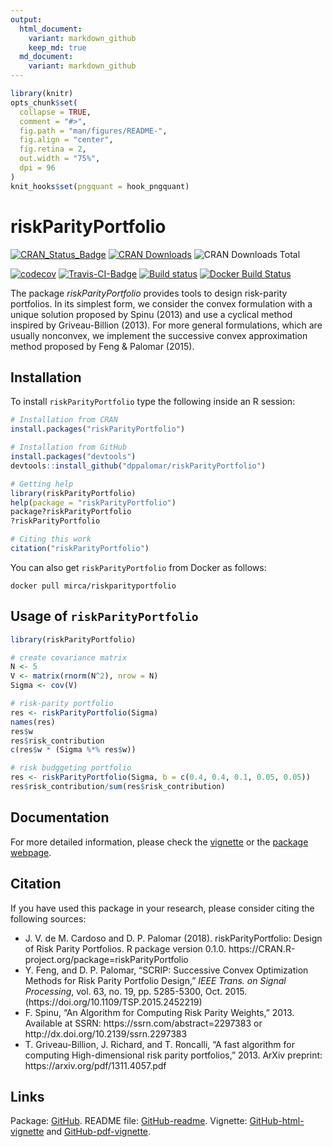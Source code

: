 ```yaml
---
output:
  html_document:
    variant: markdown_github
    keep_md: true
  md_document:
    variant: markdown_github
---
```


<!-- README.md is generated from README.Rmd. Please edit that file -->

```r
library(knitr)
opts_chunk$set(
  collapse = TRUE,
  comment = "#>",
  fig.path = "man/figures/README-",
  fig.align = "center",
  fig.retina = 2,
  out.width = "75%",
  dpi = 96
)
knit_hooks$set(pngquant = hook_pngquant)
```

# riskParityPortfolio

[![CRAN_Status_Badge](http://www.r-pkg.org/badges/version/riskParityPotfolio)](http://cran.r-project.org/package=riskParityPortfolio)
[![CRAN Downloads](http://cranlogs.r-pkg.org/badges/riskParityPortfolio)](http://cran.r-project.org/package=riskParityPortfolio)
![CRAN Downloads Total](http://cranlogs.r-pkg.org/badges/grand-total/riskParityPortfolio?color=brightgreen)

[![codecov](https://codecov.io/gh/mirca/riskParityPortfolio/branch/master/graph/badge.svg)](https://codecov.io/gh/mirca/riskParityPortfolio)
[![Travis-CI-Badge](https://travis-ci.org/mirca/riskParityPortfolio.svg?branch=master)](https://travis-ci.org/mirca/riskParityPortfolio)
[![Build status](https://ci.appveyor.com/api/projects/status/dqjti1y461u7sjn8/branch/master?svg=true)](https://ci.appveyor.com/project/mirca/riskparityportfolio/branch/master)
[![Docker Build Status](https://img.shields.io/docker/build/mirca/riskparityportfolio.svg)](https://hub.docker.com/r/mirca/riskparityportfolio/)


The package *riskParityPortfolio* provides tools to design risk-parity 
portfolios. In its simplest form, we consider the convex formulation 
with a unique solution proposed by Spinu (2013) and use a cyclical 
method inspired by Griveau-Billion (2013). For more general formulations, 
which are usually nonconvex, we implement the successive convex approximation 
method proposed by Feng & Palomar (2015).


## Installation
To install ``riskParityPortfolio`` type the following inside an R session:

```r
# Installation from CRAN
install.packages("riskParityPortfolio")

# Installation from GitHub
install.packages("devtools")
devtools::install_github("dppalomar/riskParityPortfolio")

# Getting help
library(riskParityPortfolio)
help(package = "riskParityPortfolio")
package?riskParityPortfolio
?riskParityPortfolio

# Citing this work
citation("riskParityPortfolio")
```

You can also get ``riskParityPortfolio`` from Docker as follows:
```
docker pull mirca/riskparityportfolio
```

## Usage of `riskParityPortfolio`
```r
library(riskParityPortfolio)

# create covariance matrix
N <- 5
V <- matrix(rnorm(N^2), nrow = N)
Sigma <- cov(V)

# risk-parity portfolio
res <- riskParityPortfolio(Sigma)
names(res)
res$w
res$risk_contribution
c(res$w * (Sigma %*% res$w))

# risk budggeting portfolio
res <- riskParityPortfolio(Sigma, b = c(0.4, 0.4, 0.1, 0.05, 0.05))
res$risk_contribution/sum(res$risk_contribution)
```

## Documentation
For more detailed information, please check the
[vignette](https://htmlpreview.github.io/?https://github.com/dppalomar/riskParityPortfolio/blob/master/vignettes/RiskParityPortfolio-vignette.html)
or the [package webpage](https://mirca.github.io/riskParityPortfolio).

## Citation
If you have used this package in your research, please consider citing the following sources:

- J. V. de M. Cardoso and D. P. Palomar (2018). riskParityPortfolio:
  Design of Risk Parity Portfolios. R package version 0.1.0.
  https://CRAN.R-project.org/package=riskParityPortfolio
- Y. Feng, and D. P. Palomar, "SCRIP: Successive Convex Optimization Methods for
  Risk Parity Portfolio Design," _IEEE Trans. on Signal Processing_, vol. 63, no. 19,
  pp. 5285-5300, Oct. 2015.  (https://doi.org/10.1109/TSP.2015.2452219)
- F. Spinu, "An Algorithm for Computing Risk Parity Weights," 2013.
  Available at SSRN: https://ssrn.com/abstract=2297383 or http://dx.doi.org/10.2139/ssrn.2297383
- T. Griveau-Billion, J. Richard, and T. Roncalli, "A fast algorithm for computing High-dimensional risk parity portfolios," 2013.
  ArXiv preprint: https://arxiv.org/pdf/1311.4057.pdf

## Links
Package: [GitHub](https://github.com/dppalomar/riskParityPortfolio).
README file: [GitHub-readme](https://htmlpreview.github.io/?https://github.com/dppalomar/riskParityPortfolio/blob/master/README.html).
Vignette: [GitHub-html-vignette](https://htmlpreview.github.io/?https://github.com/dppalomar/riskParityPortfolio/blob/master/vignettes/RiskParityPortfolio-vignette.html) and
[GitHub-pdf-vignette](https://docs.google.com/viewer?url=https://github.com/dppalomar/riskParityPortfolio/raw/master/vignettes/RiskParityPortfolio-vignette.pdf).

